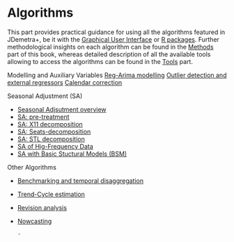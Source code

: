 # Algorithms {.unnumbered #part-A}

This part provides practical guidance for using all the algorithms featured in JDemetra+, be it with the [Graphical User Interface](#t-gui-overview) or [R packages](#t-r-packs). Further methodological insights on each algorithm can be found in the [Methods](#part-M) part of this book, whereas detailed description of all the available tools allowing to access the algorithms can be found in the [Tools](#part-M) part.

Modelling and Auxiliary Variables
[Reg-Arima modelling](#a_reg-a)
[Outlier detection and external regressors](#a-out-reg-ext)
[Calendar correction](#a-cal)

Seasonal Adjustment (SA)

- [Seasonal Adjsutment overview](#sa-overview)
- [SA: pre-treatment](#sa-pre-t)
- [SA: X11 decomposition](a-sa-X11)
- [SA: Seats-decomposition](#a-sa-seats)
- [SA: STL decomposition](#a-sa-stl)
- [SA of Hig-Frequency Data](#a-sa-hf)
- [SA with Basic Stuctural Models (BSM)](#a-sa-bsm)


Other Algorithms

-   [Benchmarking and temporal disaggregation]((#a-bench))
-   [Trend-Cycle estimation](#a-trend)
-   [Revision analysis](#a-revs)
-   [Nowcasting](#a-now)

      
     
        
        
        
        - 
        
